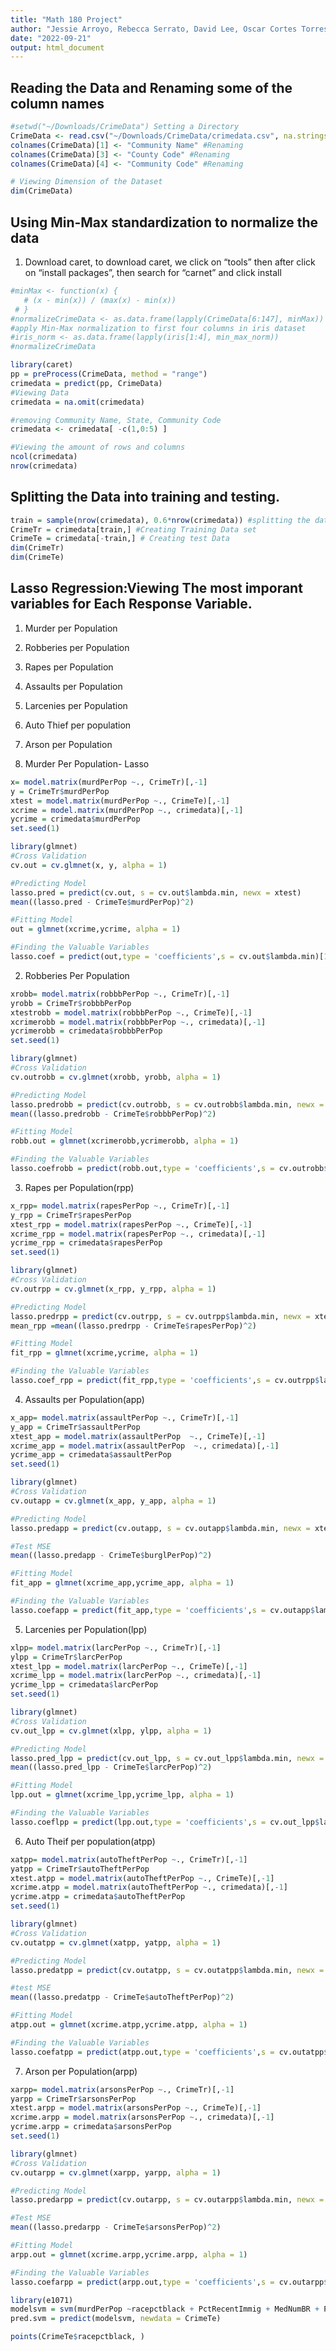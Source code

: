 ```yaml
---
title: "Math 180 Project"
author: "Jessie Arroyo, Rebecca Serrato, David Lee, Oscar Cortes Torres"
date: "2022-09-21"
output: html_document
---
```



## Reading the Data and Renaming some of the column names
```r
#setwd("~/Downloads/CrimeData") Setting a Directory
CrimeData <- read.csv("~/Downloads/CrimeData/crimedata.csv", na.strings="?", stringsAsFactors=TRUE)
colnames(CrimeData)[1] <- "Community Name" #Renaming
colnames(CrimeData)[3] <- "County Code" #Renaming
colnames(CrimeData)[4] <- "Community Code" #Renaming

# Viewing Dimension of the Dataset
dim(CrimeData)
```

## Using Min-Max standardization to normalize the data 

1. Download caret, to download caret, we click on "tools" then after click on "install packages", then search for "carnet" and click install 
```r
#minMax <- function(x) {
   # (x - min(x)) / (max(x) - min(x))
 # }
#normalizeCrimeData <- as.data.frame(lapply(CrimeData[6:147], minMax))
#apply Min-Max normalization to first four columns in iris dataset
#iris_norm <- as.data.frame(lapply(iris[1:4], min_max_norm))
#normalizeCrimeData

library(caret)
pp = preProcess(CrimeData, method = "range")
crimedata = predict(pp, CrimeData)
#Viewing Data
crimedata = na.omit(crimedata)

#removing Community Name, State, Community Code 
crimedata <- crimedata[ -c(1,0:5) ]

#Viewing the amount of rows and columns
ncol(crimedata)
nrow(crimedata)

```

## Splitting the Data into training and testing. 
```r
train = sample(nrow(crimedata), 0.6*nrow(crimedata)) #splitting the data
CrimeTr = crimedata[train,] #Creating Training Data set
CrimeTe = crimedata[-train,] # Creating test Data 
dim(CrimeTr)
dim(CrimeTe)
```

## Lasso Regression:Viewing The most imporant variables for Each Response Variable. 
1. Murder per Population
2. Robberies per Population
3. Rapes per Population
4. Assaults per Population
5. Larcenies per Population
6. Auto Thief per population
7. Arson per Population

1. Murder Per Population- Lasso
```r
x= model.matrix(murdPerPop ~., CrimeTr)[,-1]
y = CrimeTr$murdPerPop
xtest = model.matrix(murdPerPop ~., CrimeTe)[,-1]
xcrime = model.matrix(murdPerPop ~., crimedata)[,-1]
ycrime = crimedata$murdPerPop
set.seed(1)

library(glmnet)
#Cross Validation
cv.out = cv.glmnet(x, y, alpha = 1)

#Predicting Model
lasso.pred = predict(cv.out, s = cv.out$lambda.min, newx = xtest)
mean((lasso.pred - CrimeTe$murdPerPop)^2)

#Fitting Model
out = glmnet(xcrime,ycrime, alpha = 1)

#Finding the Valuable Variables 
lasso.coef = predict(out,type = 'coefficients',s = cv.out$lambda.min)[1:142,]
```

2. Robberies Per Population
```r
xrobb= model.matrix(robbbPerPop ~., CrimeTr)[,-1]
yrobb = CrimeTr$robbbPerPop
xtestrobb = model.matrix(robbbPerPop ~., CrimeTe)[,-1]
xcrimerobb = model.matrix(robbbPerPop ~., crimedata)[,-1]
ycrimerobb = crimedata$robbbPerPop
set.seed(1)

library(glmnet)
#Cross Validation
cv.outrobb = cv.glmnet(xrobb, yrobb, alpha = 1)

#Predicting Model
lasso.predrobb = predict(cv.outrobb, s = cv.outrobb$lambda.min, newx = xtest)
mean((lasso.predrobb - CrimeTe$robbbPerPop)^2)

#Fitting Model
robb.out = glmnet(xcrimerobb,ycrimerobb, alpha = 1)

#Finding the Valuable Variables 
lasso.coefrobb = predict(robb.out,type = 'coefficients',s = cv.outrobb$lambda.min)[1:142,]
```

3. Rapes per Population(rpp)
```r
x_rpp= model.matrix(rapesPerPop ~., CrimeTr)[,-1]
y_rpp = CrimeTr$rapesPerPop
xtest_rpp = model.matrix(rapesPerPop ~., CrimeTe)[,-1]
xcrime_rpp = model.matrix(rapesPerPop ~., crimedata)[,-1]
ycrime_rpp = crimedata$rapesPerPop
set.seed(1)

library(glmnet)
#Cross Validation
cv.outrpp = cv.glmnet(x_rpp, y_rpp, alpha = 1)

#Predicting Model
lasso.predrpp = predict(cv.outrpp, s = cv.outrpp$lambda.min, newx = xtest_rpp)
mean_rpp =mean((lasso.predrpp - CrimeTe$rapesPerPop)^2)

#Fitting Model
fit_rpp = glmnet(xcrime,ycrime, alpha = 1)

#Finding the Valuable Variables 
lasso.coef_rpp = predict(fit_rpp,type = 'coefficients',s = cv.outrpp$lambda.min)[1:142,]

```

4. Assaults per Population(app)

```r
x_app= model.matrix(assaultPerPop ~., CrimeTr)[,-1]
y_app = CrimeTr$assaultPerPop 
xtest_app = model.matrix(assaultPerPop  ~., CrimeTe)[,-1]
xcrime_app = model.matrix(assaultPerPop  ~., crimedata)[,-1]
ycrime_app = crimedata$assaultPerPop 
set.seed(1)

library(glmnet)
#Cross Validation
cv.outapp = cv.glmnet(x_app, y_app, alpha = 1)

#Predicting Model
lasso.predapp = predict(cv.outapp, s = cv.outapp$lambda.min, newx = xtest_app)

#Test MSE
mean((lasso.predapp - CrimeTe$burglPerPop)^2)

#Fitting Model
fit_app = glmnet(xcrime_app,ycrime_app, alpha = 1)

#Finding the Valuable Variables 
lasso.coefapp = predict(fit_app,type = 'coefficients',s = cv.outapp$lambda.min)[1:142,]

```

5. Larcenies per Population(lpp)
```r
xlpp= model.matrix(larcPerPop ~., CrimeTr)[,-1]
ylpp = CrimeTr$larcPerPop
xtest_lpp = model.matrix(larcPerPop ~., CrimeTe)[,-1]
xcrime_lpp = model.matrix(larcPerPop ~., crimedata)[,-1]
ycrime_lpp = crimedata$larcPerPop
set.seed(1)

library(glmnet)
#Cross Validation
cv.out_lpp = cv.glmnet(xlpp, ylpp, alpha = 1)

#Predicting Model
lasso.pred_lpp = predict(cv.out_lpp, s = cv.out_lpp$lambda.min, newx = xtest_lpp)
mean((lasso.pred_lpp - CrimeTe$larcPerPop)^2)

#Fitting Model
lpp.out = glmnet(xcrime_lpp,ycrime_lpp, alpha = 1)

#Finding the Valuable Variables 
lasso.coeflpp = predict(lpp.out,type = 'coefficients',s = cv.out_lpp$lambda.min)[1:142,]

```

6. Auto Theif per population(atpp)
```r
xatpp= model.matrix(autoTheftPerPop ~., CrimeTr)[,-1]
yatpp = CrimeTr$autoTheftPerPop
xtest.atpp = model.matrix(autoTheftPerPop ~., CrimeTe)[,-1]
xcrime.atpp = model.matrix(autoTheftPerPop ~., crimedata)[,-1]
ycrime.atpp = crimedata$autoTheftPerPop
set.seed(1)

library(glmnet)
#Cross Validation
cv.outatpp = cv.glmnet(xatpp, yatpp, alpha = 1)

#Predicting Model
lasso.predatpp = predict(cv.outatpp, s = cv.outatpp$lambda.min, newx = xtest.atpp)

#test MSE
mean((lasso.predatpp - CrimeTe$autoTheftPerPop)^2)

#Fitting Model
atpp.out = glmnet(xcrime.atpp,ycrime.atpp, alpha = 1)

#Finding the Valuable Variables 
lasso.coefatpp = predict(atpp.out,type = 'coefficients',s = cv.outatpp$lambda.min)[1:142,]
```

7. Arson per Population(arpp)
```r
xarpp= model.matrix(arsonsPerPop ~., CrimeTr)[,-1]
yarpp = CrimeTr$arsonsPerPop
xtest.arpp = model.matrix(arsonsPerPop ~., CrimeTe)[,-1]
xcrime.arpp = model.matrix(arsonsPerPop ~., crimedata)[,-1]
ycrime.arpp = crimedata$arsonsPerPop
set.seed(1)

library(glmnet)
#Cross Validation
cv.outarpp = cv.glmnet(xarpp, yarpp, alpha = 1)

#Predicting Model
lasso.predarpp = predict(cv.outarpp, s = cv.outarpp$lambda.min, newx = xtest.arpp)

#Test MSE 
mean((lasso.predarpp - CrimeTe$arsonsPerPop)^2)

#Fitting Model
arpp.out = glmnet(xcrime.arpp,ycrime.arpp, alpha = 1)

#Finding the Valuable Variables 
lasso.coefarpp = predict(arpp.out,type = 'coefficients',s = cv.outarpp$lambda.min)[1:142,]
```

```r
library(e1071)
modelsvm = svm(murdPerPop ~racepctblack + PctRecentImmig + MedNumBR + PctVacantBoarded + PctHousNoPhone + NumStreet + PctPolicWhite + PctPolicBlack + PctPolicAsian + PctPolicMinor + PopDens + LemasPctPolicOnPatr + PolicBudgPerPop, CrimeTr)
pred.svm = predict(modelsvm, newdata = CrimeTe)

points(CrimeTe$racepctblack, )
```





